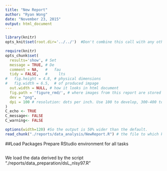 ```yaml
---
title: "New Report"
author: "Ryan Wong"
date: "November 23, 2015"
output: html_document
---
```


<!-- for more options study http://rmarkdown.rstudio.com/html_document_format.html  -->
<!-- The report is produced from
REPOSITORY: PSYC532 Final Project
BRANCH: the-name-of-the-branch
PATH: ../reports/
-->

<!--  Set the working directory to the repository's base directory; this assumes the report is nested inside of only one directory.-->
```r
library(knitr)
opts_knit$set(root.dir='../../')  #Don't combine this call with any other chunk -especially one that uses file paths.
```

<!-- Set the report-wide options, and point to the external script file. -->
```r
require(knitr)
opts_chunk$set(
  results='show', # Set
  message = TRUE, # De
  comment = NA,   #   fau
  tidy = FALSE,   #     lts
#   fig.height = 4.8, # physical dimensions
#   fig.width = 6.5,  # of produced impage
  out.width = NULL, # how it looks in html document
  fig.path = 'figure_rmd/', # where images from this report are stored
  dev = "png",
  dpi = 100 # resolution: dots per inch. Use 100 to develop, 300-400 to print. adjust
)
C_echo <- TRUE
C_message<- FALSE
C_warning<- FALSE

options(width=120) #So the output is 50% wider than the default.
read_chunk("./reports/data_analysis/NewReport.R") # the file to which knitr calls for the chunks
```

##Load Packages
Prepare RStudio environment for all tasks
```r
```
We load the data derived by the script "./reports/data_preparation/dsL_nlsy97.R"
```r
```

```r
```

```r
```

```r
```

```r
```

```r
```

```r
```

